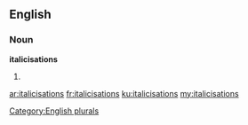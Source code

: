 ==English==

===Noun===
'''italicisations'''

# {{plural of|[[italicisation]]}}

[[Category:English plurals]]

[[ar:italicisations]]
[[fr:italicisations]]
[[ku:italicisations]]
[[my:italicisations]]